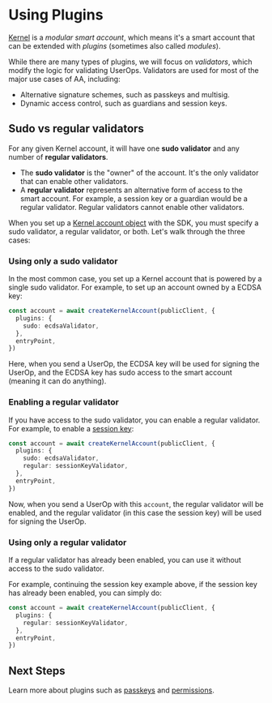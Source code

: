 # Using Plugins

[Kernel](https://github.com/zerodevapp/kernel) is a *modular smart account*, which means it's a smart account that can be extended with *plugins* (sometimes also called *modules*).

While there are many types of plugins, we will focus on *validators*, which modify the logic for validating UserOps.  Validators are used for most of the major use cases of AA, including:

- Alternative signature schemes, such as passkeys and multisig.
- Dynamic access control, such as guardians and session keys.

## Sudo vs regular validators

For any given Kernel account, it will have one **sudo validator** and any number of **regular validators**.

- The **sudo validator** is the "owner" of the account.  It's the only validator that can enable other validators.
- A **regular validator** represents an alternative form of access to the smart account.  For example, a session key or a guardian would be a regular validator.  Regular validators cannot enable other validators.

When you set up a [Kernel account object](/sdk/core-api/create-account#create-a-kernel-account) with the SDK, you must specify a sudo validator, a regular validator, or both.  Let's walk through the three cases:

### Using only a sudo validator

In the most common case, you set up a Kernel account that is powered by a single sudo validator.  For example, to set up an account owned by a ECDSA key:

```ts
const account = await createKernelAccount(publicClient, {
  plugins: {
    sudo: ecdsaValidator,
  },
  entryPoint,
})
```

Here, when you send a UserOp, the ECDSA key will be used for signing the UserOp, and the ECDSA key has sudo access to the smart account (meaning it can do anything).

### Enabling a regular validator

If you have access to the sudo validator, you can enable a regular validator.  For example, to enable a [session key](/sdk/advanced/session-keys):

```ts
const account = await createKernelAccount(publicClient, {
  plugins: {
    sudo: ecdsaValidator,
    regular: sessionKeyValidator,
  },
  entryPoint,
})
```

Now, when you send a UserOp with this `account`, the regular validator will be enabled,  and the regular validator (in this case the session key) will be used for signing the UserOp.

### Using only a regular validator

If a regular validator has already been enabled, you can use it without access to the sudo validator.

For example, continuing the session key example above, if the session key has already been enabled, you can simply do:

```ts
const account = await createKernelAccount(publicClient, {
  plugins: {
    regular: sessionKeyValidator,
  },
  entryPoint,
})
```

## Next Steps

Learn more about plugins such as [passkeys](/sdk/advanced/passkeys) and [permissions](/sdk/permissions/intro).